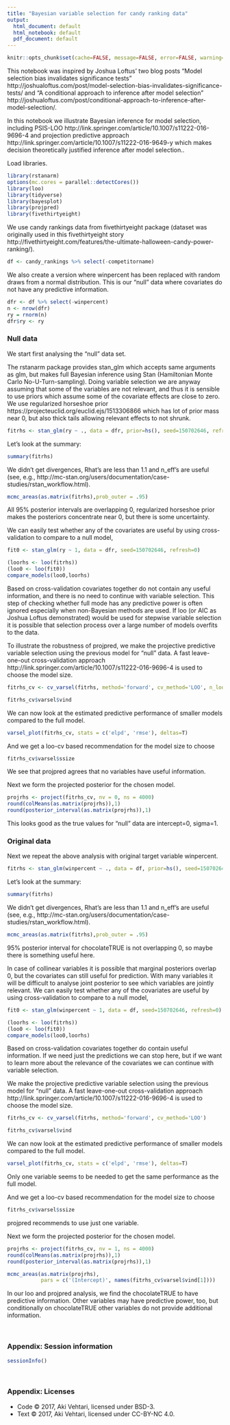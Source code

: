 ```yaml
---
title: "Bayesian variable selection for candy ranking data"
output:
  html_document: default
  html_notebook: default
  pdf_document: default
---
```


```r
knitr::opts_chunk$set(cache=FALSE, message=FALSE, error=FALSE, warning=FALSE, comment=NA, out.width='95%')
```

This notebook was inspired by Joshua Loftus' two blog posts "Model selection bias invalidates significance tests" http://joshualoftus.com/post/model-selection-bias-invalidates-significance-tests/ and "A conditional approach to inference after model selection"  http://joshualoftus.com/post/conditional-approach-to-inference-after-model-selection/.

In this notebook we illustrate Bayesian inference for model selection, including PSIS-LOO http://link.springer.com/article/10.1007/s11222-016-9696-4 and projection predictive approach http://link.springer.com/article/10.1007/s11222-016-9649-y which makes decision theoretically justified inference after model selection..

Load libraries.
```r
library(rstanarm)
options(mc.cores = parallel::detectCores())
library(loo)
library(tidyverse)
library(bayesplot)
library(projpred)
library(fivethirtyeight)
```

We use candy rankings data from fivethirtyeight package (dataset was originally used in this fivethirtyeight story http://fivethirtyeight.com/features/the-ultimate-halloween-candy-power-ranking/).
```r
df <- candy_rankings %>% select(-competitorname)
```

We also create a version where winpercent has been replaced with random draws from a normal distribution. This is our "null" data where covariates do not have any predictive information.
```r
dfr <- df %>% select(-winpercent)
n <- nrow(dfr)
ry = rnorm(n)
dfr$ry <- ry
```

### Null data

We start first analysing the "null" data set.

The rstanarm package provides stan_glm which accepts same arguments as glm, but makes full Bayesian inference using Stan (Hamiltonian Monte Carlo No-U-Turn-sampling). Doing variable selection we are anyway assuming that some of the variables are not relevant, and thus it is sensible to use priors which assume some of the covariate effects are close to zero. We use regularized horseshoe prior https://projecteuclid.org/euclid.ejs/1513306866 which has lot of prior mass near 0, but also thick tails allowing relevant effects to not shrunk. 
```r
fitrhs <- stan_glm(ry ~ ., data = dfr, prior=hs(), seed=150702646, refresh=0)
```
Let's look at the summary:
```r
summary(fitrhs)
```
We didn't get divergences, Rhat's are less than 1.1 and n_eff's are useful (see, e.g., http://mc-stan.org/users/documentation/case-studies/rstan_workflow.html).

```r
mcmc_areas(as.matrix(fitrhs),prob_outer = .95)
```

All 95% posterior intervals are overlapping 0, regularized horseshoe prior makes the posteriors concentrate near 0, but there is some uncertainty.

We can easily test whether any of the covariates are useful by using cross-validation to compare to a null model,
```r
fit0 <- stan_glm(ry ~ 1, data = dfr, seed=150702646, refresh=0)
```

```r
(loorhs <- loo(fitrhs))
(loo0 <- loo(fit0))
compare_models(loo0,loorhs)
```

Based on cross-validation covariates together do not contain any useful information, and there is no need to continue with variable selection. This step of checking whether full mode has any predictive power is often ignored especially when non-Bayesian methods are used. If loo (or AIC as Joshua Loftus demonstrated) would be used for stepwise variable selection it is possible that selection process over a large number of models overfits to the data.

To illustrate the robustness of projpred, we make the projective predictive variable selection using the previous model for "null" data. A fast leave-one-out cross-validation approach http://link.springer.com/article/10.1007/s11222-016-9696-4 is used to choose the model size.
```r
fitrhs_cv <- cv_varsel(fitrhs, method='forward', cv_method='LOO', n_loo=n)
```

```r
fitrhs_cv$varsel$vind
```

We can now look at the estimated predictive performance of smaller models compared to the full model.
```r
varsel_plot(fitrhs_cv, stats = c('elpd', 'rmse'), deltas=T)
```

And we get a loo-cv based recommendation for the model size to choose
```r
fitrhs_cv$varsel$ssize
```
We see that projpred agrees that no variables have useful information.

Next we form the projected posterior for the chosen model.
```r
projrhs <- project(fitrhs_cv, nv = 0, ns = 4000)
round(colMeans(as.matrix(projrhs)),1)
round(posterior_interval(as.matrix(projrhs)),1)
```
This looks good as the true values for "null" data are intercept=0, sigma=1.

### Original data

Next we repeat the above analysis with original target variable winpercent.

```r
fitrhs <- stan_glm(winpercent ~ ., data = df, prior=hs(), seed=150702646, refresh=0)
```
Let's look at the summary:
```r
summary(fitrhs)
```

We didn't get divergences, Rhat's are less than 1.1 and n_eff's are useful (see, e.g., http://mc-stan.org/users/documentation/case-studies/rstan_workflow.html).

```r
mcmc_areas(as.matrix(fitrhs),prob_outer = .95)
```

95% posterior interval for chocolateTRUE is not overlapping 0, so maybe there is something useful here.

In case of collinear variables it is possible that marginal posteriors overlap 0, but the covariates can still useful for prediction. With many variables it will be difficult to analyse joint posterior to see which variables are jointly relevant. We can easily test whether any of the covariates are useful by using cross-validation to compare to a null model,
```r
fit0 <- stan_glm(winpercent ~ 1, data = df, seed=150702646, refresh=0)
```

```r
(loorhs <- loo(fitrhs))
(loo0 <- loo(fit0))
compare_models(loo0,loorhs)
```

Based on cross-validation covariates together do contain useful information. If we need just the predictions we can stop here, but if we want to learn more about the relevance of the covariates we can continue with variable selection.

We make the projective predictive variable selection using the previous model for "null" data. A fast leave-one-out cross-validation approach http://link.springer.com/article/10.1007/s11222-016-9696-4 is used to choose the model size.
```r
fitrhs_cv <- cv_varsel(fitrhs, method='forward', cv_method='LOO')
```

```r
fitrhs_cv$varsel$vind
```

We can now look at the estimated predictive performance of smaller models compared to the full model.
```r
varsel_plot(fitrhs_cv, stats = c('elpd', 'rmse'), deltas=T)
```

Only one variable seems to be needed to get the same performance as the full model.

And we get a loo-cv based recommendation for the model size to choose
```r
fitrhs_cv$varsel$ssize
```
projpred recommends to use just one variable.

Next we form the projected posterior for the chosen model.
```r
projrhs <- project(fitrhs_cv, nv = 1, ns = 4000)
round(colMeans(as.matrix(projrhs)),1)
round(posterior_interval(as.matrix(projrhs)),1)
```

```r
mcmc_areas(as.matrix(projrhs), 
           pars = c('(Intercept)', names(fitrhs_cv$varsel$vind[1])))
```

In our loo and projpred analysis, we find the chocolateTRUE to have predictive information. Other variables may have predictive power, too, but conditionally on chocolateTRUE other variables do not provide additional information.

<br />


### Appendix: Session information

```r
sessionInfo()
```

<br />


### Appendix: Licenses

* Code &copy; 2017, Aki Vehtari, licensed under BSD-3.
* Text &copy; 2017, Aki Vehtari, licensed under CC-BY-NC 4.0.
